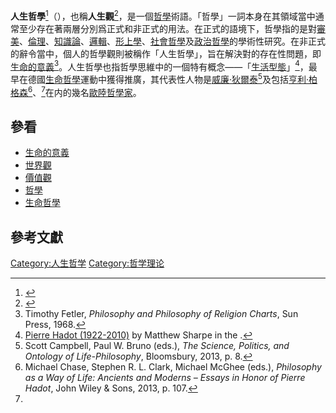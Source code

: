 {{distinguish|生物學哲學|生命哲學}}
'''人生哲學'''<ref>{{cite journal|author=郑晓江|institution=[[南昌大学|南昌大学]]哲学系|title=寻找人生的价值与生命的安顿--从人生哲学到生死哲学|journal=《江西社会科学》|year=2001|volume=2|doi=10.3969/j.issn.1004-518X.2001.02.001|url=http://d.wanfangdata.com.cn/periodical/jxshkx200102001|accessdate=2017-10-22|archive-date=2020-12-26|archive-url=https://web.archive.org/web/20201226002331/http://d.wanfangdata.com.cn/periodical/jxshkx200102001|dead-url=no}}</ref>（{{lang-en|Philosophy of life}}），也稱'''人生觀'''<ref>{{cite journal|author=張振東|title=莊子的人生觀|url=http://www.airitilibrary.com/Publication/alDetailedMesh?docid=04397371-196111-201305290037-201305290037-99-126|journal=現代學人|year=1961|volume=3|page=99-126|accessdate=2017-10-22|archive-date=2020-11-26|archive-url=https://web.archive.org/web/20201126132509/https://www.airitilibrary.com/Publication/alDetailedMesh?docid=04397371-196111-201305290037-201305290037-99-126|dead-url=no}}</ref>，是一個[[哲學|哲學]]術語。「哲學」一詞本身在其領域當中通常至少存在著兩層分別爲正式和非正式的用法。在正式的語境下，哲學指的是對[[審美|審美]]、[[倫理|倫理]]、[[知識論|知識論]]、[[邏輯|邏輯]]、[[形上學|形上學]]、[[社會哲學|社會哲學]]及[[政治哲學|政治哲學]]的學術性研究。在非正式的辭令當中，個人的哲學觀則被稱作「人生哲學」，旨在解決對{{le|人類狀態|human condition}}的存在性問題，即[[生命的意義|生命的意義]]<ref>Timothy Fetler, ''Philosophy and Philosophy of Religion Charts'', Sun Press, 1968.</ref>。人生哲學也指哲學思維中的一個特有概念——「[[生活型態|生活型態]]」<ref name="Hadot">[http://www.iep.utm.edu/hadot/ Pierre Hadot (1922-2010)] {{Wayback|url=http://www.iep.utm.edu/hadot/ |date=20190728195921 }} by Matthew Sharpe in the {{le|互聯網哲學百科全書|Internet Encyclopedia of Philosophy|Internet Encyclopedia of Philosophy}}.</ref>，最早在德國[[生命哲學|生命哲學]]運動中獲得推廣，其代表性人物是[[威廉·狄爾泰|威廉·狄爾泰]]<ref>Scott Campbell, Paul W. Bruno (eds.), ''The Science, Politics, and Ontology of Life-Philosophy'', Bloomsbury, 2013, p. 8.</ref>及包括[[亨利·柏格森|亨利·柏格森]]<ref>Michael Chase, Stephen R. L. Clark, Michael McGhee (eds.), ''Philosophy as a Way of Life: Ancients and Moderns – Essays in Honor of Pierre Hadot'', John Wiley & Sons, 2013, p. 107.</ref>、{{le|皮埃爾·哈多|Pierre Hadot}}<ref name="Hadot"/>在内的幾名[[歐陸哲學|歐陸哲學家]]。

==參看==
*[[生命的意義|生命的意義]]
*[[世界觀|世界觀]]
*[[價值觀|價值觀]]
*[[哲學|哲學]]
*[[生命哲學|生命哲學]]

==參考文獻==
{{reflist}}
{{哲學小作品}}
[[Category:人生哲学|Category:人生哲学]]
[[Category:哲学理论|Category:哲学理论]]